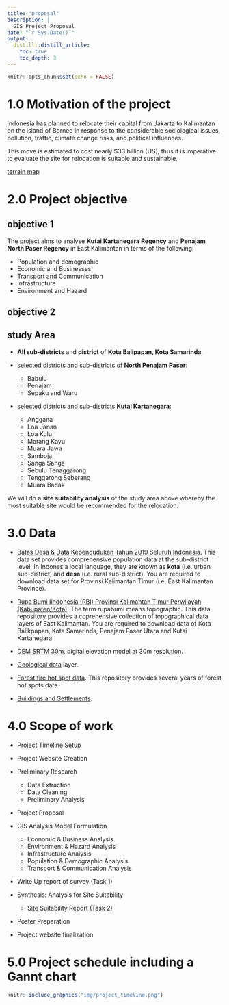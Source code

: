 ```yaml
---
title: "proposal"
description: |
  GIS Project Proposal
date: "`r Sys.Date()`"
output:
  distill::distill_article:
    toc: true
    toc_depth: 3
---
```


```r
knitr::opts_chunk$set(echo = FALSE)
```

# 1.0 Motivation of the project

Indonesia has planned to relocate their capital from Jakarta to  Kalimantan on the island of Borneo in response to the considerable sociological issues, pollution, traffic, climate change risks, and political influences.

This move is estimated to cost nearly $33 billion (US), thus it is imperative to evaluate the site for relocation is suitable and sustainable.

<a href="https://smt201-g1t11-map.netlify.app" target="_blank">terrain map</a>

# 2.0 Project objective

## objective 1
The project aims to analyse **Kutai Kartanegara Regency** and **Penajam North Paser Regency** in East Kalimantan in terms of the following:

- Population and demographic
- Economic and Businesses
- Transport and Communication
- Infrastructure
- Environment and Hazard

## objective 2

## study Area
- **All sub-districts** and **district** of **Kota Balipapan, Kota Samarinda**.

- selected districts and sub-districts of **North Penajam Paser**:
  - Babulu
  - Penajam
  - Sepaku and Waru

- selected districts and sub-districts **Kutai Kartanegara**:
  - Anggana
  - Loa Janan
  - Loa Kulu
  - Marang Kayu
  - Muara Jawa
  - Samboja
  - Sanga Sanga
  - Sebulu Tenaggarong
  - Tenggarong Seberang
  - Muara Badak

We will do a **site suitability analysis** of the study area above whereby the most suitable site would be recommended for the relocation.

# 3.0 Data

+ [Batas Desa & Data Kependudukan Tahun 2019 Seluruh Indonesia](https://www.indonesia-geospasial.com/2020/04/download-shapefile-shp-batas-desa.html).  This data set provides comprehensive population data at the sub-district level.  In Indonesia local language, they are known as **kota** (i.e. urban sub-district) and **desa** (i.e. rural sub-district).  You are required to download data set for Provinsi Kalimantan Timur (i.e. East Kalimantan Province).

+ [Rupa Bumi Iindonesia (RBI) Provinsi Kalimantan Timur Perwilayah (Kabupaten/Kota)](https://www.indonesia-geospasial.com/2020/01/shp-rbi-provinsi-kalimantan-timur.html). The term rupabumi means topographic.  This data repository provides a coprehensive collection of topographical data layers of East Kalimantan. You are required to download data of Kota Balikpapan, Kota Samarinda, Penajam Paser Utara and Kutai Kartanegara.

+ [DEM SRTM 30m](https://www.indonesia-geospasial.com/2020/01/download-dem-srtm-30-meter-se-indonesia.html), digital elevation model at 30m resolution.

+ [Geological data](https://www.indonesia-geospasial.com/2020/03/download-data-shapefile-shp-geologi-se.html) layer.

+ [Forest fire hot spot data](https://www.indonesia-geospasial.com/2020/04/shapefile-shp-titik-api-hotspot.html). This repository provides several years of forest hot spots data.

+ [Buildings and Settlements](https://www.indonesia-geospasial.com/2020/12/download-shp-pemukiman-detail-seluruh.html).

# 4.0 Scope of work

- Project Timeline Setup
- Project Website Creation
- Preliminary Research
  - Data Extraction
  - Data Cleaning
  - Preliminary Analysis
- Project Proposal

- GIS Analysis Model Formulation
  - Economic & Business Analysis
  - Environment & Hazard Analysis
  - Infrastructure Analysis
  - Population & Demographic Analysis
  - Transport & Communication Analysis
- Write Up report of survey (Task 1)

- Synthesis: Analysis for Site Suitability
  - Site Suitability Report (Task 2)
- Poster Preparation
- Project website finalization


# 5.0 Project schedule including a Gannt chart

```r
knitr::include_graphics("img/project_timeline.png")
```
